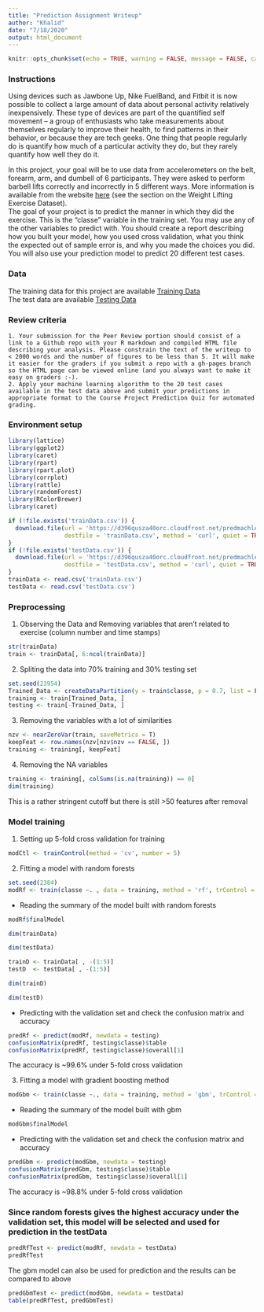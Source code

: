```yaml
---
title: "Prediction Assignment Writeup"
author: "Khalid"
date: "7/18/2020"
output: html_document
---
```


```r
knitr::opts_chunk$set(echo = TRUE, warning = FALSE, message = FALSE, cache = TRUE)
```

### Instructions

   Using devices such as Jawbone Up, Nike FuelBand, and Fitbit it is now possible to collect a large amount of data about personal activity relatively inexpensively. These type of devices are part of the quantified self movement – a group of enthusiasts who take measurements about themselves regularly to improve their health, to find patterns in their behavior, or because they are tech geeks. One thing that people regularly do is quantify how much of a particular activity they do, but they rarely quantify how well they do it.

   In this project, your goal will be to use data from accelerometers on the belt, forearm, arm, and dumbell of 6 participants. They were asked to perform barbell lifts correctly and incorrectly in 5 different ways. More information is available from the website [ here](http://web.archive.org/web/20161224072740/http:/groupware.les.inf.puc-rio.br/har) (see the section on the Weight Lifting Exercise Dataset).  
    The goal of your project is to predict the manner in which they did the exercise. This is the "classe" variable in the training set. You may use any of the other variables to predict with. You should create a report describing how you built your model, how you used cross validation, what you think the expected out of sample error is, and why you made the choices you did. You will also use your prediction model to predict 20 different test cases.

### Data
      
   The training data for this project are available [Training Data](https://d396qusza40orc.cloudfront.net/predmachlearn/pml-training.csv)  
   The test data are available [Testing Data](https://d396qusza40orc.cloudfront.net/predmachlearn/pml-testing.csv)

### Review criteria
  
    1. Your submission for the Peer Review portion should consist of a link to a Github repo with your R markdown and compiled HTML file describing your analysis. Please constrain the text of the writeup to < 2000 words and the number of figures to be less than 5. It will make it easier for the graders if you submit a repo with a gh-pages branch so the HTML page can be viewed online (and you always want to make it easy on graders :-).
    2. Apply your machine learning algorithm to the 20 test cases available in the test data above and submit your predictions in appropriate format to the Course Project Prediction Quiz for automated grading.


### Environment setup
```r

library(lattice)
library(ggplot2)
library(caret)
library(rpart)
library(rpart.plot)
library(corrplot)
library(rattle)
library(randomForest)
library(RColorBrewer)
library(caret)

```
```r
if (!file.exists('trainData.csv')) {
  download.file(url = 'https://d396qusza40orc.cloudfront.net/predmachlearn/pml-training.csv', 
                destfile = 'trainData.csv', method = 'curl', quiet = TRUE) 
}
if (!file.exists('testData.csv')) {
  download.file(url = 'https://d396qusza40orc.cloudfront.net/predmachlearn/pml-testing.csv', 
                destfile = 'testData.csv', method = 'curl', quiet = TRUE)
}
trainData <- read.csv('trainData.csv')
testData <- read.csv('testData.csv')
```

### Preprocessing
1. Observing the Data and Removing variables that aren't related to exercise (column number and time stamps)
```r
str(trainData)
train <- trainData[, 6:ncol(trainData)]
```

2. Spliting the data into 70% training and 30% testing set
```r
set.seed(23954)
Trained_Data <- createDataPartition(y = train$classe, p = 0.7, list = F)
training <- train[Trained_Data, ]
testing <- train[-Trained_Data, ]
```

3. Removing the variables with a lot of similarities
```r
nzv <- nearZeroVar(train, saveMetrics = T)
keepFeat <- row.names(nzv[nzv$nzv == FALSE, ])
training <- training[, keepFeat]
```

4. Removing the NA variables
```r
training <- training[, colSums(is.na(training)) == 0]
dim(training)
```
This is a rather stringent cutoff but there is still >50 features after removal

### Model training
1. Setting up 5-fold cross validation for training
```r
modCtl <- trainControl(method = 'cv', number = 5)
```

2. Fitting a model with random forests
```r
set.seed(2384)
modRf <- train(classe ~. , data = training, method = 'rf', trControl = modCtl)
```


- Reading the summary of the model built with random forests
```r
modRf$finalModel
```

```r
dim(trainData)
```

```r
dim(testData)
```

```r
trainD <- trainData[ , -(1:5)]
testD  <- testData[ , -(1:5)]
```

```r
dim(trainD)
```
```r
dim(testD)
```



- Predicting with the validation set and check the confusion matrix and accuracy
```r
predRf <- predict(modRf, newdata = testing)
confusionMatrix(predRf, testing$classe)$table
confusionMatrix(predRf, testing$classe)$overall[1]
```
The accuracy is ~99.6% under 5-fold cross validation

3. Fitting a model with gradient boosting method
```r
modGbm <- train(classe ~., data = training, method = 'gbm', trControl = modCtl, verbose = F)
```
- Reading the summary of the model built with gbm
```r
modGbm$finalModel
```
- Predicting with the validation set and check the confusion matrix and accuracy
```r
predGbm <- predict(modGbm, newdata = testing)
confusionMatrix(predGbm, testing$classe)$table
confusionMatrix(predGbm, testing$classe)$overall[1]
```
The accuracy is ~98.8% under 5-fold cross validation

### Since random forests gives the highest accuracy under the validation set, this model will be selected and used for prediction in the testData
```r
predRfTest <- predict(modRf, newdata = testData)
predRfTest
```
The gbm model can also be used for prediction and the results can be compared to above
```r
predGbmTest <- predict(modGbm, newdata = testData)
table(predRfTest, predGbmTest)
```
